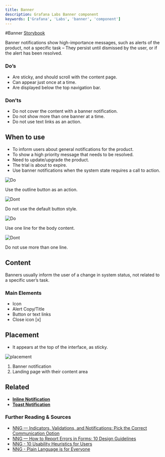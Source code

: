 ```yaml
---
title: Banner
description: Grafana Labs Banner component
keywords: ['Grafana', 'Labs', 'banner', 'component']
---
```



#Banner <Badge text='ready' color='green'></Badge> <a href='https://developers.grafana.com/ui/latest/index.html?path=/story/overlays-alert--examples' target='_blank' className='header-links'>Storybook <Icon name="external-link-alt"/> </a>

Banner notifications show high-importance messages, such as alerts of the product, not a specific task – They persist until dismissed by the user, or if the alert has been resolved.

### Do’s

- Are sticky, and should scroll with the content page.
- Can appear just once at a time.
- Are displayed below the top navigation bar.

### Don’ts

- Do not cover the content with a banner notification.
- Do not show more than one banner at a time.
- Do not use text links as an action.

## When to use

* To inform users about general notifications for the product.
* To show a high priority message that needs to be resolved.
* Need to update/upgrade the product.
* The trial is about to expire.
* Use banner notifications when the system state requires a call to action.

<div class='two-images-comparison'>

<div>

![Do](/img/banner-do-button.png) 

Use the outline button as an action.

</div>

<div>

![Dont](/img/banner-dont-button.png)

Do not use the default button style.

</div>

</div>

<div class='two-images-comparison'>

<div>

![Do](/img/banner-do-description-details.png)

Use one line for the body content.

</div>

<div>

![Dont](/img/banner-dont-description-details.png)

Do not use more than one line.

</div>

</div>

## Content

Banners usually inform the user of a change in system status, not related to a specific user’s task.

### Main Elements

- Icon
- Alert Copy/Title
- Button or text links
- Close icon [x]

## Placement

* It appears at the top of the interface, as sticky.

![placement](/img/banner-placement.png)

1. Banner notification 
2. Landing page with their content area

## Related

- **[Inline Notification](/design-system/Components/alert-inline)**
- **[Toast Notification](/design-system/Components/alert-toast)**

### Further Reading & Sources

- [NNG — Indicators, Validations, and Notifications: Pick the Correct Communication Option](https://www.nngroup.com/articles/indicators-validations-notifications/)
- [NNG — How to Report Errors in Forms: 10 Design Guidelines](https://www.nngroup.com/articles/errors-forms-design-guidelines/)
- [NNG - 10 Usability Heuristics for Users](https://www.nngroup.com/articles/ten-usability-heuristics/)
- [NNG - Plain Language is for Everyone](https://www.nngroup.com/articles/plain-language-experts/)
